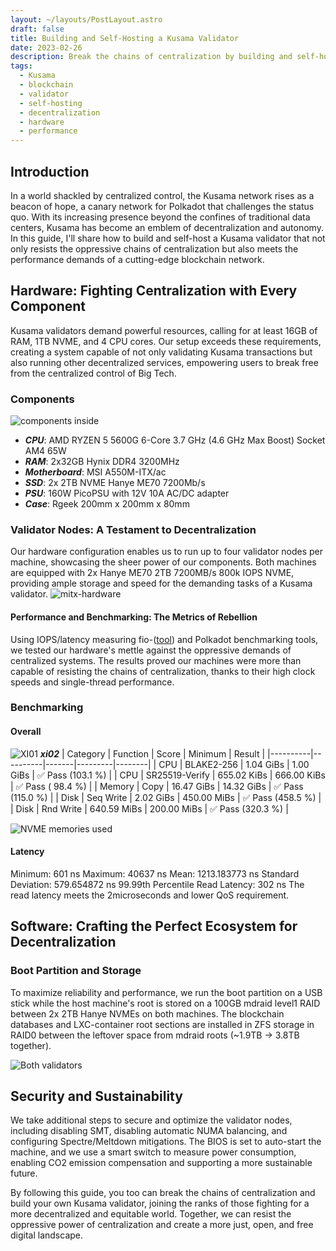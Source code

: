 ```yaml
---
layout: ~/layouts/PostLayout.astro
draft: false
title: Building and Self-Hosting a Kusama Validator
date: 2023-02-26
description: Break the chains of centralization by building and self-hosting your own Kusama validator, a beacon of hope for decentralized networks.
tags:
  - Kusama
  - blockchain
  - validator
  - self-hosting
  - decentralization
  - hardware
  - performance
---
```


## Introduction

In a world shackled by centralized control, the Kusama network rises as a beacon of hope, a canary network for Polkadot that challenges the status quo. With its increasing presence beyond the confines of traditional data centers, Kusama has become an emblem of decentralization and autonomy. In this guide, I'll share how to build and self-host a Kusama validator that not only resists the oppressive chains of centralization but also meets the performance demands of a cutting-edge blockchain network.

## Hardware: Fighting Centralization with Every Component

Kusama validators demand powerful resources, calling for at least 16GB of RAM, 1TB NVME, and 4 CPU cores. Our setup exceeds these requirements, creating a system capable of not only validating Kusama transactions but also running other decentralized services, empowering users to break free from the centralized control of Big Tech.

### Components
![components inside](/assets/post/building-hosting-validator/xi02_inner.webp)
- ***CPU***: AMD RYZEN 5 5600G 6-Core 3.7 GHz (4.6 GHz Max Boost) Socket AM4 65W
- ***RAM***: 2x32GB Hynix DDR4 3200MHz
- ***Motherboard***: MSI A550M-ITX/ac
- ***SSD***: 2x 2TB NVME Hanye ME70 7200Mb/s
- ***PSU***: 160W PicoPSU with 12V 10A AC/DC adapter
- ***Case***: Rgeek 200mm x 200mm x 80mm

### Validator Nodes: A Testament to Decentralization

Our hardware configuration enables us to run up to four validator nodes per machine, showcasing the sheer power of our components. Both machines are equipped with 2x Hanye ME70 2TB 7200MB/s 800k IOPS NVME, providing ample storage and speed for the demanding tasks of a Kusama validator.
![mitx-hardware](/assets/post/building-hosting-validator/mitx-hardware.webp)
#### Performance and Benchmarking: The Metrics of Rebellion

Using IOPS/latency measuring fio-([tool](https://gist.github.com/hitchhooker/cd4d32b34f8dd7840fdbdc4ad420986c)) and Polkadot benchmarking tools, we tested our hardware's mettle against the oppressive demands of centralized systems. The results proved our machines were more than capable of resisting the chains of centralization, thanks to their high clock speeds and single-thread performance.

### Benchmarking


#### Overall
![XI01](/assets/post/building-hosting-validator/xi01-performance.webp)
***xi02***
| Category | Function | Score | Minimum | Result |
|----------|----------|-------|---------|--------|
| CPU      | BLAKE2-256      | 1.04 GiBs | 1.00 GiBs | ✅ Pass (103.1 %) |
| CPU      | SR25519-Verify   | 655.02 KiBs | 666.00 KiBs | ✅ Pass ( 98.4 %) |
| Memory   | Copy     | 16.47 GiBs | 14.32 GiBs | ✅ Pass (115.0 %) |
| Disk     | Seq Write   | 2.02 GiBs | 450.00 MiBs | ✅ Pass (458.5 %) |
| Disk     | Rnd Write   | 640.59 MiBs | 200.00 MiBs | ✅ Pass (320.3 %) |

![NVME memories used](/assets/post/building-hosting-validator/hanye-nvme.webp)
#### Latency
Minimum: 601 ns
Maximum: 40637 ns
Mean: 1213.183773 ns
Standard Deviation: 579.654872 ns
99.99th Percentile Read Latency: 302 ns
The read latency meets the 2microseconds and lower QoS requirement.

## Software: Crafting the Perfect Ecosystem for Decentralization
### Boot Partition and Storage
To maximize reliability and performance, we run the boot partition on a USB stick while the host machine's root is stored on a 100GB mdraid level1 RAID between 2x 2TB Hanye NVMEs on both machines. The blockchain databases and LXC-container root sections are installed in ZFS storage in RAID0 between the leftover space from mdraid roots (~1.9TB -> 3.8TB together).

![Both validators](/assets/post/building-hosting-validator/xi01_xi02.webp)
## Security and Sustainability
We take additional steps to secure and optimize the validator nodes, including disabling SMT, disabling automatic NUMA balancing, and configuring Spectre/Meltdown mitigations. The BIOS is set to auto-start the machine, and we use a smart switch to measure power consumption, enabling CO2 emission compensation and supporting a more sustainable future.

By following this guide, you too can break the chains of centralization and build your own Kusama validator, joining the ranks of those fighting for a more decentralized and equitable world. Together, we can resist the oppressive power of centralization and create a more just, open, and free digital landscape.


